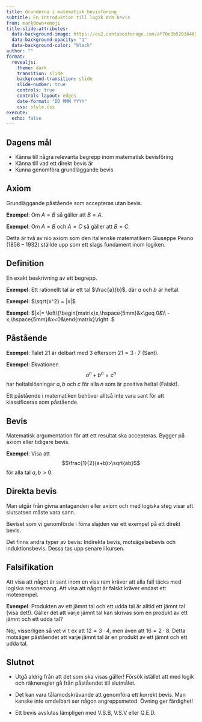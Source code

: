 ---
title: Grunderna i matematisk bevisföring
subtitle: En introduktion till logik och bevis
from: markdown+emoji
title-slide-attributes:
  data-background-image: https://eu2.contabostorage.com/af70e3b52036469c80229e6ec67d4d95:nika-assets/slidesimages/backgrounds/wavy_background.png
  data-background-opacity: "1"
  data-background-color: "black"
author: ""
format:
  revealjs:
    theme: dark
    transition: slide
    background-transition: slide
    slide-number: true
    controls: true
    controls-layout: edges
    date-format: "DD MMM YYYY"
    css: style.css
execute: 
  echo: false
---

## Dagens mål

* Känna till några relevanta begrepp inom matematisk bevisföring
* Känna till vad ett direkt bevis är
* Kunna genomföra grundläggande bevis


## Axiom

:::{.double-v-space}
:::

Grundläggande påstående som accepteras utan bevis.

:::{.v-space}
:::
**Exempel**: Om $A=B$ så gäller att $B=A$.

**Exempel**: Om $A=B$ och $A=C$ så gäller att $B=C$.

:::{.v-space}
:::
Detta är två av nio axiom som den italienske matematikern Giuseppe Peano
(1858 -- 1932) ställde upp som ett slags fundament inom logiken.

## Definition

:::{.double-v-space}
:::
En exakt beskrivning av ett begrepp.

:::{.v-space}
:::
**Exempel**: Ett rationellt tal är ett tal $\frac{a}{b}$, där $a$ och $b$ är
heltal.

:::{.v-space}
:::
**Exempel**: $\sqrt{x^2} = |x|$

:::{.v-space}
:::
**Exempel**: $|x|= \left\{\begin{matrix}x,\hspace{5mm}&x\geq 0&\\
-x,\hspace{5mm}&x<0&\end{matrix}\right .$

## Påstående

:::{.double-v-space}
:::
**Exempel**: Talet $21$ är delbart med $3$ eftersom $21=3\cdot 7$ (Sant).

:::{.v-space}
:::
**Exempel**: Ekvationen $$a^n+b^n=c^n$$ har heltalslösningar $a,b$ och $c$ för alla $n$ som
är positiva heltal (Falskt).

Ett påstående i matematiken behöver alltså inte vara sant för att klassificeras
som påstående.

## Bevis

:::{.double-v-space}
:::
Matematisk argumentation för att ett resultat ska accepteras. Bygger på axiom
eller tidigare bevis.

:::{.v-space}
:::
**Exempel**: Visa att $$\frac{1}{2}(a+b)>\sqrt{ab}$$
för alla tal $a,b>0$.

## Direkta bevis

:::{.double-v-space}
:::
Man utgår från givna antaganden eller axiom och med logiska steg visar att
slutsatsen måste vara sann.

:::{.v-space}
:::
Beviset som vi genomförde i förra slajden var ett exempel på ett direkt bevis.

Det finns andra typer av bevis: Indirekta bevis, motsägelsebevis och
induktionsbevis. Dessa tas upp senare i kursen.

## Falsifikation

:::{.v-space}
:::
Att visa att något är sant inom en viss ram kräver att alla fall täcks med
logiska resonemang. Att visa att något är falskt kräver endast ett motexempel.

:::{.vspace}
:::
**Exempel**: Produkten av ett jämnt tal och ett udda tal är alltid ett jämnt
tal (visa det!). Gäller det att varje jämnt tal kan skrivas som en produkt av
ett jämnt och ett udda tal?

Nej, visserligen så vet vi t ex att $12=3\cdot 4$, men även att $16=2\cdot 8$.
Detta motsäger påståendet att varje jämnt tal är en produkt av ett jämnt och
ett udda tal.

## Slutnot

* Utgå aldrig från att det som ska visas gäller! Försök istället att med logik
och räkneregler gå från påståendet till slutmålet.

* Det kan vara tålamodskrävande att genomföra ett korrekt bevis. Man kanske inte
omdelbart ser någon angreppsmetod. Övning ger färdighet!

* Ett bevis avslutas lämpligen med V.S.B, V.S.V eller Q.E.D.

